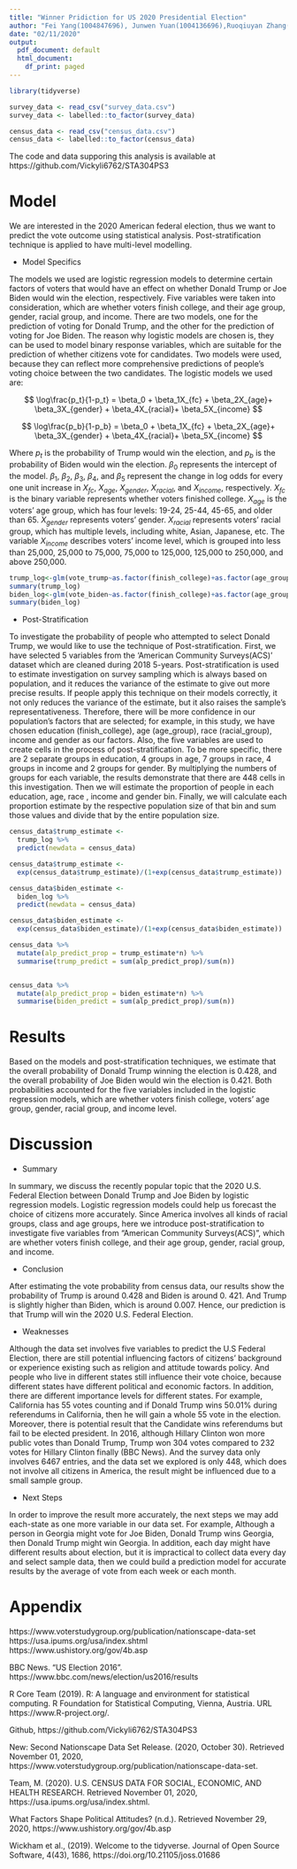 ```yaml
---
title: "Winner Pridiction for US 2020 Presidential Election"
author: "Fei Yang(1004847696), Junwen Yuan(1004136696),Ruoqiuyan Zhang(1003926718),Yuxin Li(1002330998)"
date: "02/11/2020"
output:
  pdf_document: default
  html_document:
    df_print: paged
---
```


```r
library(tidyverse)

survey_data <- read_csv("survey_data.csv")
survey_data <- labelled::to_factor(survey_data)

census_data <- read_csv("census_data.csv")
census_data <- labelled::to_factor(census_data)
```

The code and data supporing this analysis is available at https://github.com/Vickyli6762/STA304PS3

# Model

We are interested in the 2020 American federal election, thus we want to predict the vote outcome using statistical analysis. Post-stratification technique is applied to have multi-level modelling.

* Model Specifics

The models we used are logistic regression models to determine certain factors of voters that would have an effect on whether Donald Trump or Joe Biden would win the election, respectively. Five variables were taken into consideration, which are whether voters finish college, and their age group, gender, racial group, and income. There are two models, one for the prediction of voting for Donald Trump, and the other for the prediction of voting for Joe Biden. The reason why logistic models are chosen is, they can be used to model  binary response variables, which are suitable for the prediction of whether citizens vote for candidates. Two models were used, because they can reflect more comprehensive predictions of people's voting choice between the two candidates. The logistic models we used are:

$$
\log\frac{p_t}{1-p_t} = \beta_0 + \beta_1X_{fc} + \beta_2X_{age}+ \beta_3X_{gender} + \beta_4X_{racial}+ \beta_5X_{income}
$$

$$
\log\frac{p_b}{1-p_b} = \beta_0 + \beta_1X_{fc} + \beta_2X_{age}+ \beta_3X_{gender} + \beta_4X_{racial}+ \beta_5X_{income}
$$

Where $p_t$ is the probability of Trump would win the election, and $p_b$ is the probability of Biden would win the election. $\beta_0$ represents the intercept of the model. $\beta_1$, $\beta_2$, $\beta_3$, $\beta_4$, and $\beta_5$ represent the change in log odds for every one unit increase in $X_{fc}$, $X_{age}$, $X_{gender}$, $X_{racial}$, and $X_{income}$, respectively. $X_{fc}$ is the binary variable represents whether voters finished college. $X_{age}$ is the voters' age group, which has four levels: 19-24, 25-44, 45-65, and older than 65. $X_{gender}$ represents voters' gender. $X_{racial}$ represents voters' racial group, which has multiple levels, including white, Asian, Japanese, etc. The variable $X_{income}$ describes voters' income level, which is grouped into less than 25,000, 25,000 to 75,000, 75,000 to 125,000, 125,000 to 250,000, and above 250,000.


```r

trump_log<-glm(vote_trump~as.factor(finish_college)+as.factor(age_group)+as.factor(gender)+as.factor(racial_group)+as.factor(income),data=survey_data,family="binomial")
summary(trump_log)
biden_log<-glm(vote_biden~as.factor(finish_college)+as.factor(age_group)+as.factor(gender)+as.factor(racial_group)+as.factor(income),data=survey_data,family="binomial")
summary(biden_log)

```

* Post-Stratification 

To investigate the probability of people who attempted to select Donald Trump, we would like to use the technique of Post-stratification. First, we have selected 5 variables from the ‘American Community Surveys(ACS)’ dataset which are cleaned during 2018 5-years. Post-stratification is used to estimate investigation on survey sampling which is always based on population, and it reduces the variance of the estimate to give out more precise results. If people apply this technique on their models correctly, it not only reduces the variance of the estimate, but it also raises the sample’s representativeness. Therefore, there will be more confidence in our  population’s factors that are selected; for example, in this study, we have chosen education (finish_college), age (age_group), race (racial_group), income and gender as our factors. Also, the five variables are used to create cells in the process of post-stratification. To be more specific, there are 2 separate groups in education, 4 groups in age, 7 groups in race, 4 groups in income and 2 groups for gender. By multiplying the numbers of groups for each variable, the results demonstrate that there are 448 cells in this investigation. Then we will estimate the proportion of people in each education, age, race , income and gender bin. Finally, we will calculate each proportion estimate by the respective population size of that bin and sum those values and divide that by the entire population size. 

```r

census_data$trump_estimate <-
  trump_log %>%
  predict(newdata = census_data)

census_data$trump_estimate <-
  exp(census_data$trump_estimate)/(1+exp(census_data$trump_estimate))

census_data$biden_estimate <-
  biden_log %>%
  predict(newdata = census_data)

census_data$biden_estimate <-
  exp(census_data$biden_estimate)/(1+exp(census_data$biden_estimate))

census_data %>%
  mutate(alp_predict_prop = trump_estimate*n) %>%
  summarise(trump_predict = sum(alp_predict_prop)/sum(n))


census_data %>%
  mutate(alp_predict_prop = biden_estimate*n) %>%
  summarise(biden_predict = sum(alp_predict_prop)/sum(n))

```


# Results

Based on the models and post-stratification techniques, we estimate that the overall probability of Donald Trump winning the election is 0.428, and the overall probability of Joe Biden would win the election is 0.421. Both probabilities accounted for the five variables included in the logistic regression models, which are whether voters finish college, voters' age group, gender, racial group, and income level.


# Discussion

* Summary

In summary, we discuss the recently popular topic that the 2020 U.S. Federal Election between Donald Trump and Joe Biden by logistic regression models. Logistic regression models could help us forecast the choice of citizens more accurately. Since America involves all kinds of racial groups, class and age groups, here we introduce post-stratification to investigate five variables from “American Community Surveys(ACS)”, which are whether voters finish college, and their age group, gender, racial group, and income. 

* Conclusion

After estimating the vote probability from census data, our results show the probability of Trump is around 0.428 and Biden is around 0. 421. And Trump is slightly higher than Biden, which is around 0.007. Hence, our prediction is that Trump will win the 2020 U.S. Federal Election. 


* Weaknesses

Although the data set involves five variables to predict the U.S Federal Election,  there are still potential influencing factors of citizens' background or experience existing such as religion and attitude towards policy. And people who live in different states still influence their vote choice, because different states have different political and economic factors. In addition, there are different importance levels for different states. For example, California has 55 votes counting and if Donald Trump wins 50.01% during referendums in California, then he will gain a whole 55 vote in the election. Moreover, there is potential result that the Candidate wins referendums but fail to be elected president. In 2016, although Hillary Clinton won more public votes than Donald Trump, Trump won 304 votes compared to 232 votes for Hillary Clinton finally (BBC News). And the survey data only involves 6467 entries, and the data set we explored is only 448, which does not involve all citizens in America, the result might be influenced due to a small sample group. 


\newpage

* Next Steps

In order to improve the result more accurately, the next steps we may add each-state as one more variable in our data set. For example, Although a person in Georgia might vote for Joe Biden, Donald Trump wins Georgia, then Donald Trump might win Georgia. In addition, each day might have different results about election, but it is impractical to collect data every day and select sample data, then we could build a prediction model for accurate results by the average of vote from each week or each month.






\newpage

# Appendix

https://www.voterstudygroup.org/publication/nationscape-data-set
https://usa.ipums.org/usa/index.shtml
https://www.ushistory.org/gov/4b.asp

BBC News. "US Election 2016". https://www.bbc.com/news/election/us2016/results

R Core Team (2019). R: A language and environment for statistical computing. R Foundation for Statistical
  Computing, Vienna, Austria. URL https://www.R-project.org/.

Github, https://github.com/Vickyli6762/STA304PS3

New: Second Nationscape Data Set Release. (2020, October 30). Retrieved November 01, 2020, https://www.voterstudygroup.org/publication/nationscape-data-set.

Team, M. (2020). U.S. CENSUS DATA FOR SOCIAL, ECONOMIC, AND HEALTH RESEARCH. Retrieved November 01, 2020, https://usa.ipums.org/usa/index.shtml.

What Factors Shape Political Attitudes? (n.d.). Retrieved November 29, 2020, https://www.ushistory.org/gov/4b.asp

Wickham et al., (2019). Welcome to the tidyverse. Journal of Open Source Software, 4(43), 1686, https://doi.org/10.21105/joss.01686

